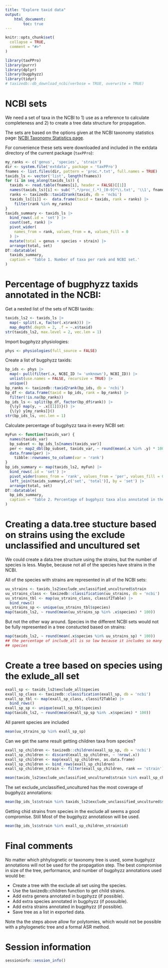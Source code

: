 ```yaml
---
title: "Explore taxid data"
output:
    html_document:
        toc: true
---
```


```r
knitr::opts_chunk$set(
  collapse = TRUE,
  comment = "#>"
)
```

```r
library(taxPPro)
library(purrr)
library(dplyr)
library(bugphyzz)
library(tidyr)
# taxizedb::db_download_ncbi(verbose = TRUE, overwrite = TRUE)
```

# NCBI sets

We need a set of taxa in the NCBI to 1) use as a reference to calculate
completeness and 2) to create a tree data structure for propagation.

The sets are based on the options given at the NCBI taxonomy statistics page:
[NCBI Taxonomy Statistics page](https://www.ncbi.nlm.nih.gov/Taxonomy/taxonomyhome.html/index.cgi?chapter=statistics&unclassified=hide&uncultured=hide&period=&from=&to=).

For convenience these sets were downloaded and included in the extdata
directory of the current package (`taxPPro`):

```r
my_ranks <- c('genus', 'species', 'strain')
dir <- system.file('extdata', package = 'taxPPro')
fnames <- list.files(dir, pattern = 'proc.*.txt', full.names = TRUE)
taxids_ls <- vector('list', length(fnames))
for (i in seq_along(taxids_ls)) {
  taxids <- read.table(fnames[i], header = FALSE)[[1]]
  names(taxids_ls)[i] <- sub('^.*/proc_(.*)_[0-9]*\\.txt', '\\1', fnames[i])
  ranks <- taxizedb::taxid2rank(taxids, db = 'ncbi')
  taxids_ls[[i]] <-  data.frame(taxid = taxids, rank = ranks) |> 
    filter(rank %in% my_ranks) 
}
taxids_summary <- taxids_ls |> 
  bind_rows(.id = 'set') |> 
  count(set, rank) |> 
  pivot_wider(
    names_from = rank, values_from = n, values_fill = 0
  ) |> 
  mutate(total = genus + species + strain) |> 
  arrange(total, set)
DT::datatable(
  taxids_summary, 
  caption = 'Table 1. Number of taxa per rank and NCBI set.'
)
```

# Percentage of bugphyzz taxids annotated in the NCBI:

Get a nested list of the sets of NCBI taxids:

```r
taxids_ls2 <- taxids_ls |> 
  map(~ split(.x, factor(.x$rank))) |> 
  map_depth(.depth = 2, .f = ~.x$taxid)
str(taxids_ls2, max.level = 2, vec.len = 1)
```

Import bugphyzz physiologies:

```r
phys <- physiologies(full_source = FALSE)
```

Create a list of bugphyzz taxids:

```r
bp_ids <- phys |> 
  map(~ pull(filter(.x, NCBI_ID != 'unknown'), NCBI_ID)) |> 
  unlist(use.names = FALSE, recursive = TRUE) |> 
  unique()
bp_ranks <- taxizedb::taxid2rank(bp_ids, db = 'ncbi')
bp_df <- data.frame(taxid = bp_ids, rank = bp_ranks) |> 
  filter(!is.na(bp_ranks))
bp_ids_ls <- split(bp_df, factor(bp_df$rank)) |> 
  {\(y) map(y, ~ .x[[1]])}() |> 
  {\(y) y[my_ranks]}()
str(bp_ids_ls, vec.len = 1)
```

Calculate percentage of bugphyzz taxa in every NCBI set:

```r
myFun <- function(taxids_var) {
  names(taxids_var)
  bp_subset <- bp_ids_ls[names(taxids_var)]
  per <- map2_dbl(bp_subset, taxids_var, ~ round(mean(.x %in% .y) * 100))
  data.frame(per) |> 
    tibble::rownames_to_column(var = 'rank')
}
bp_ids_summary <- map(taxids_ls2, myFun) |> 
  bind_rows(.id = 'set') |> 
  pivot_wider(names_from = 'rank', values_from = 'per', values_fill = 0) |> 
  left_join(taxids_summary[,c('set', 'total')], by = 'set') |> 
  arrange(total, set)
DT::datatable(
  bp_ids_summary,
  caption = 'Table 2. Percentage of bugphyzz taxa also annotated in the NCBI sets per rank.'
)
```
# Creating a data.tree stucture based on strains using the exclude unclassified and uncultured set

We could create a data.tree structure using the strains, but the number of
species is less. Maybe, because not all of the species have strains in the
NCBI.

All of the species with strains are represented in all of the NCBI sets:

```r
uu_strains <- taxids_ls2$exclude_unclassified_uncultured$strain
uu_strains_class <- taxizedb::classification(uu_strains, db = 'ncbi')
uu_strains_tbl <- map(uu_strains_class, classif2Table) |> 
  bind_rows()
uu_strains_sp <- unique(uu_strains_tbl$species)
map(taxids_ls2, ~ round(mean(uu_strains_sp %in% .x$species) * 100))
```

But not the other way around. Species in the different NCBI sets would not 
be fully represented in a tree constucted based on strains:

```r
map(taxids_ls2, ~ round(mean(.x$species %in% uu_strains_sp) * 100))
## the percentage of include_all is so low because it includes so many more
## species
```
# Create a tree based on species using the exlude_all set


```r
exall_sp <- taxids_ls2$exclude_all$species
exall_sp_class <- taxizedb::classification(exall_sp, db = 'ncbi')
exall_sp_tbl <- map(exall_sp_class, classif2Table) |> 
  bind_rows()
exall_sp_sp <- unique(exall_sp_tbl$species)
map(taxids_ls2, ~ round(mean(exall_sp_sp %in% .x$species) * 100))
```
All parent species are included

```r
mean(uu_strains_sp %in% exall_sp_sp)
```

Can we get the same result getting children taxa from species?

```r
exall_sp_children <- taxizedb::children(exall_sp_sp, db = 'ncbi')
exall_sp_children <- discard(exall_sp_children, ~ !nrow(.x))
exall_sp_children <- map(exall_sp_children, as.data.frame)
exall_sp_children <- bind_rows(exall_sp_children)
exall_sp_children_strain <- filter(exall_sp_children, rank == 'strain')
```

```r
mean(taxids_ls2$exclude_unclassified_uncultured$strain %in% exall_sp_children_strain$id)
```

The set exclude_unclassified_uncultured has the most coverage of bugphyzz
annotations: 

```r
mean(bp_ids_ls$strain %in% taxids_ls2$exclude_unclassified_uncultured$strain)
```

Getting chid strains from species in the exclude all seems a good compromise.
Still Most of the bugphyzz annotatiosn will be used.

```r
mean(bp_ids_ls$strain %in% exall_sp_children_strain$id)
```


# Final comments

No matter which phhylognetic or taxonomy tree is used, some bugphyzz annotations
will not be used for the propagation step. The best compromise in size of the
tree, performance, and number of bugphyzz annotations used would be:

+ Create a tree with the exclude all set using the species.
+ Use the taxizedb::children function to get child strains.
+ Add extra genera annotated in bugphyzz (if possible).
+ Add extra species annotated in bugphyzz (if possuible).
+ Add extra strains annotated in bugphyzz (if possible).
+ Save tree as a list in exported data.

Note tha the steps above allow for polytomies, which would not be possible
with a phylogenetic tree and a formal ASR method.

# Session information

```r
sessioninfo::session_info()
```
